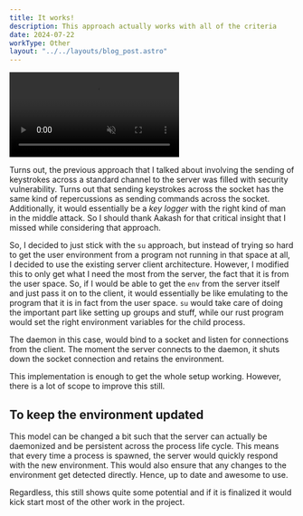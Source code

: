 ```yaml
---
title: It works!
description: This approach actually works with all of the criteria
date: 2024-07-22
workType: Other
layout: "../../layouts/blog_post.astro"
---
```


<video src="/vids/swhkd_demo.mp4" controls autoplay muted></video>

Turns out, the previous approach that I talked about involving the sending of 
keystrokes across a standard channel to the server was filled with security 
vulnerability. Turns out that sending keystrokes across the socket has the same
kind of repercussions as sending commands across the socket.
Additionally, it would essentially be a *key logger* with the right kind of man 
in the middle attack. So I should thank Aakash for that critical insight that I missed
while considering that approach.

So, I decided to just stick with the `su` approach, but instead of trying so hard
to get the user environment from a program not running in that space at all, I 
decided to use the existing server client architecture.
However, I modified this to only get what I need the most from the server, the fact
that it is from the user space. So, if I would be able to get the `env` from the
server itself and just pass it on to the client, it would essentially be like emulating
to the program that it is in fact from the user space.
`su` would take care of doing the important part like setting up groups and stuff,
while our rust program would set the right environment variables for the child process.

The daemon in this case, would bind to a socket and listen for connections from
the client. The moment the server connects to the daemon, it shuts down the 
socket connection and retains the environment.

This implementation is enough to get the whole setup working.
However, there is a lot of scope to improve this still.

## To keep the environment updated

This model can be changed a bit such that the server can actually be daemonized and
be persistent across the process life cycle.
This means that every time a process is spawned, the server would quickly respond with
the new environment.
This would also ensure that any changes to the environment get detected directly.
Hence, up to date and awesome to use.

Regardless, this still shows quite some potential and if it is finalized
it would kick start most of the other work in the project.
